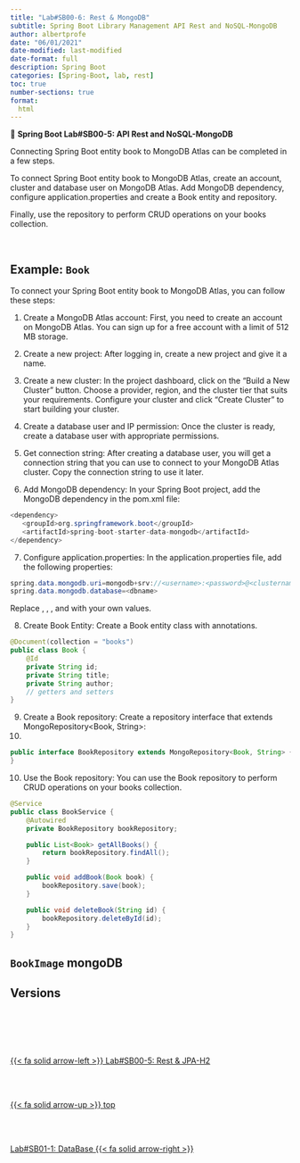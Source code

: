 ```yaml
---
title: "Lab#SB00-6: Rest & MongoDB"
subtitle: Spring Boot Library Management API Rest and NoSQL-MongoDB
author: albertprofe
date: "06/01/2021"
date-modified: last-modified
date-format: full
description: Spring Boot
categories: [Spring-Boot, lab, rest]
toc: true
number-sections: true
format:
  html
---
```


::: {.labs}

📘 **Spring Boot Lab#SB00-5: API Rest and NoSQL-MongoDB**

Connecting Spring Boot entity book to MongoDB Atlas can be completed in a few steps. 

To connect Spring Boot entity book to MongoDB Atlas, create an account, cluster and database user on MongoDB Atlas. Add MongoDB dependency, configure application.properties and create a Book entity and repository.

Finally, use the repository to perform CRUD operations on your books collection.
:::

</br>

## Example: `Book`

To connect your Spring Boot entity book to MongoDB Atlas, you can follow these steps:

1. Create a MongoDB Atlas account: First, you need to create an account on MongoDB Atlas. You can sign up for a free account with a limit of 512 MB storage.

2. Create a new project: After logging in, create a new project and give it a name.

3. Create a new cluster: In the project dashboard, click on the "Build a New Cluster" button. Choose a provider, region, and the cluster tier that suits your requirements. Configure your cluster and click "Create Cluster" to start building your cluster.

4. Create a database user and IP permission: Once the cluster is ready, create a database user with appropriate permissions.

5. Get connection string: After creating a database user, you will get a connection string that you can use to connect to your MongoDB Atlas cluster. Copy the connection string to use it later.

6. Add MongoDB dependency: In your Spring Boot project, add the MongoDB dependency in the pom.xml file:

``` java
<dependency>
   <groupId>org.springframework.boot</groupId>
   <artifactId>spring-boot-starter-data-mongodb</artifactId>
</dependency>
```



7. Configure application.properties: In the application.properties file, add the following properties:


``` java
spring.data.mongodb.uri=mongodb+srv://<username>:<password>@<clustername>.mongodb.net/<dbname>?retryWrites=true&w=majority
spring.data.mongodb.database=<dbname>
```

Replace <username>, <password>, <clustername>, and <dbname> with your own values.

8. Create Book Entity: Create a Book entity class with annotations.

``` java
@Document(collection = "books")
public class Book {
    @Id
    private String id;
    private String title;
    private String author;
    // getters and setters
}
```

9. Create a Book repository: Create a repository interface that extends MongoRepository<Book, String>:
10. 

``` java
public interface BookRepository extends MongoRepository<Book, String> {
}

```


10. Use the Book repository: You can use the Book repository to perform CRUD operations on your books collection.

``` java
@Service
public class BookService {
    @Autowired
    private BookRepository bookRepository;

    public List<Book> getAllBooks() {
        return bookRepository.findAll();
    }

    public void addBook(Book book) {
        bookRepository.save(book);
    }

    public void deleteBook(String id) {
        bookRepository.deleteById(id);
    }
}
```
## `BookImage` mongoDB




## Versions













<!--- navLinks -->
<br><br>
<div class=row>
<br>
<div class='column left previous'>
<br>
[{{< fa solid arrow-left >}} Lab#SB00-5: Rest & JPA-H2](/springboot/sblab0-5.qmd)
<br>
</div>
<br>
<div class='column center'>
<br>
[{{< fa solid arrow-up >}} top](#top)
<br>
</div>
<br>
<div class='column right next'>
<br>
[Lab#SB01-1: DataBase  {{< fa solid arrow-right >}}](/springboot/sblab1.qmd)
<br>
</div>
<br>
</div>
